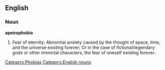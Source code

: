 ==English==
===Noun===
'''apeirophobia'''
# Fear of eternity; Abnormal anxiety caused by the thought of space, time, and the universe existing forever; Or in the case of fictional/legendary gods or other immortal characters, the fear of oneself existing forever. 
[[Category:Phobias]]
[[Category:English nouns]]